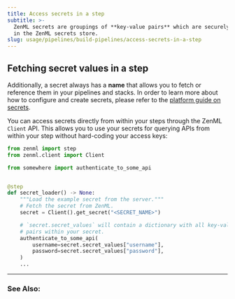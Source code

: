 ---
title: Access secrets in a step
subtitle: >-
  ZenML secrets are groupings of **key-value pairs** which are securely stored
  in the ZenML secrets store.
slug: usage/pipelines/build-pipelines/access-secrets-in-a-step
---


## Fetching secret values in a step

 Additionally, a secret always has a **name** that allows you to fetch or reference them in your pipelines and stacks. In order to learn more about how to configure and create secrets, please refer to the [platform guide on secrets](../../project-setup/use-secrets/secret-management.mdx).

You can access secrets directly from within your steps through the ZenML `Client` API. This allows you to use your secrets for querying APIs from within your step without hard-coding your access keys:

```py
from zenml import step
from zenml.client import Client

from somewhere import authenticate_to_some_api


@step
def secret_loader() -> None:
    """Load the example secret from the server."""
    # Fetch the secret from ZenML.
    secret = Client().get_secret("<SECRET_NAME>")

    # `secret.secret_values` will contain a dictionary with all key-value
    # pairs within your secret.
    authenticate_to_some_api(
        username=secret.secret_values["username"],
        password=secret.secret_values["password"],
    )
    ...
```
---

### See Also:

<CardGroup cols={2}>
<Card title="Create and manage secrets" icon="key" href="../../project-setup/use-secrets/interact-with-secrets.mdx" horizontal />
<Card title="Secrets backend in ZenML" icon="server" href="../../project-setup/use-secrets/secret-management.mdx" horizontal />
</CardGroup>

